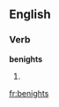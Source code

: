 
==English==

===Verb===
'''benights'''

# {{third-person singular of|[[benight]]}}

[[fr:benights]]